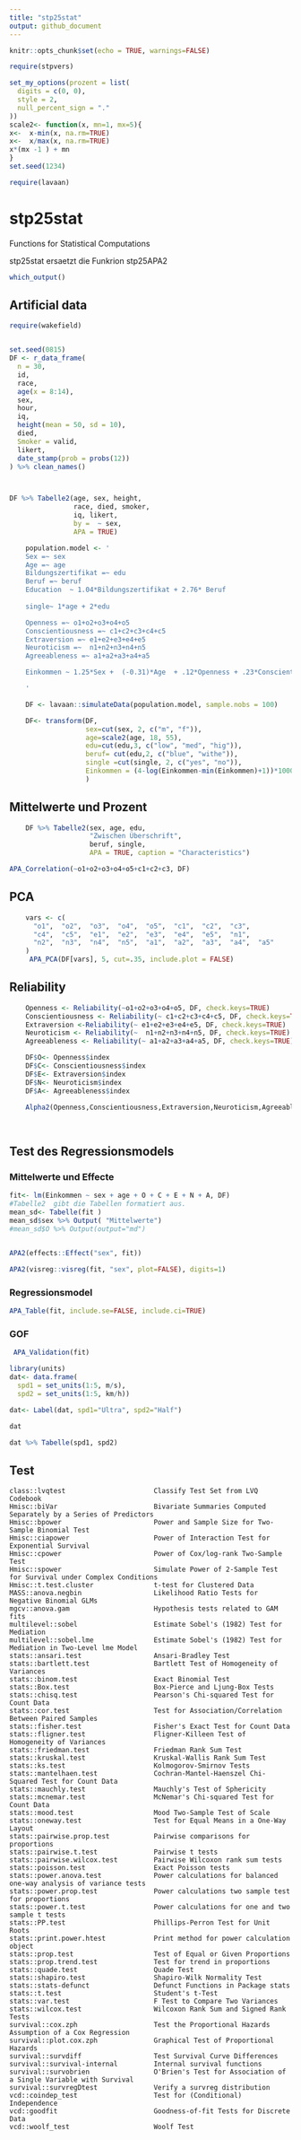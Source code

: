 ```yaml
---
title: "stp25stat"
output: github_document
---
```


```r
knitr::opts_chunk$set(echo = TRUE, warnings=FALSE)

require(stpvers)

set_my_options(prozent = list(
  digits = c(0, 0),
  style = 2,
  null_percent_sign = "."
))
scale2<- function(x, mn=1, mx=5){
x<-  x-min(x, na.rm=TRUE)
x<-  x/max(x, na.rm=TRUE)
x*(mx -1 ) + mn
}
set.seed(1234)

require(lavaan)
```


# stp25stat
Functions for Statistical Computations

stp25stat ersaetzt die Funkrion stp25APA2



```r
which_output()
```


## Artificial data



```r
 
require(wakefield)


set.seed(0815)
DF <- r_data_frame(
  n = 30,
  id,
  race,
  age(x = 8:14),
  sex,
  hour,
  iq,
  height(mean = 50, sd = 10),
  died,
  Smoker = valid,
  likert,
  date_stamp(prob = probs(12))
) %>% clean_names()



DF %>% Tabelle2(age, sex, height,
                race, died, smoker,  
                iq, likert,
                by =  ~ sex,
                APA = TRUE)

```


```r
    population.model <- '
    Sex =~ sex
    Age =~ age
    Bildungszertifikat =~ edu
    Beruf =~ beruf
    Education  ~ 1.04*Bildungszertifikat + 2.76* Beruf
     
    single~ 1*age + 2*edu

    Openness =~ o1+o2+o3+o4+o5
    Conscientiousness =~ c1+c2+c3+c4+c5
    Extraversion =~ e1+e2+e3+e4+e5
    Neuroticism =~  n1+n2+n3+n4+n5
    Agreeableness =~ a1+a2+a3+a4+a5

    Einkommen ~ 1.25*Sex +  (-0.31)*Age  + .12*Openness + .23*Conscientiousness + (-0.91)*Extraversion + 2.3*Neuroticism + (-0.541)*Agreeableness

    '

    DF <- lavaan::simulateData(population.model, sample.nobs = 100)

    DF<- transform(DF, 
                   sex=cut(sex, 2, c("m", "f")),
                   age=scale2(age, 18, 55),
                   edu=cut(edu,3, c("low", "med", "hig")),
                   beruf= cut(edu,2, c("blue", "withe")),
                   single =cut(single, 2, c("yes", "no")),
                   Einkommen = (4-log(Einkommen-min(Einkommen)+1))*1000
                   )
```




## Mittelwerte und Prozent


```r
    DF %>% Tabelle2(sex, age, edu, 
                    "Zwischen Überschrift",
                    beruf, single,
                    APA = TRUE, caption = "Characteristics")

```




```r


APA_Correlation(~o1+o2+o3+o4+o5+c1+c2+c3, DF)

```



## PCA

```r

    vars <- c(
      "o1",  "o2",  "o3",  "o4",  "o5",  "c1",  "c2",  "c3",
      "c4",  "c5",  "e1",  "e2",  "e3",  "e4",  "e5",  "n1",
      "n2",  "n3",  "n4",  "n5",  "a1",  "a2",  "a3",  "a4",  "a5"
    )
     APA_PCA(DF[vars], 5, cut=.35, include.plot = FALSE)

```
 




## Reliability
 
```r
    Openness <- Reliability(~o1+o2+o3+o4+o5, DF, check.keys=TRUE)
    Conscientiousness <- Reliability(~ c1+c2+c3+c4+c5, DF, check.keys=TRUE)
    Extraversion <-Reliability(~ e1+e2+e3+e4+e5, DF, check.keys=TRUE)
    Neuroticism <- Reliability(~  n1+n2+n3+n4+n5, DF, check.keys=TRUE)
    Agreeableness <- Reliability(~ a1+a2+a3+a4+a5, DF, check.keys=TRUE)

    DF$O<- Openness$index
    DF$C<- Conscientiousness$index
    DF$E<- Extraversion$index
    DF$N<- Neuroticism$index
    DF$A<- Agreeableness$index

    Alpha2(Openness,Conscientiousness,Extraversion,Neuroticism,Agreeableness)

 

```
 

## Test des Regressionsmodels

 
### Mittelwerte und Effecte

```r

fit<- lm(Einkommen ~ sex + age + O + C + E + N + A, DF)
#Tabelle2  gibt die Tabellen formatiert aus.
mean_sd<- Tabelle(fit )
mean_sd$sex %>% Output( "Mittelwerte")
#mean_sd$O %>% Output(output="md")
 
```


```r

APA2(effects::Effect("sex", fit))

APA2(visreg::visreg(fit, "sex", plot=FALSE), digits=1)

```


### Regressionsmodel
 
```r
APA_Table(fit, include.se=FALSE, include.ci=TRUE)
```
 
### GOF
```r
 APA_Validation(fit) 
```





```r
library(units)
dat<- data.frame(
  spd1 = set_units(1:5, m/s),
  spd2 = set_units(1:5, km/h))

dat<- Label(dat, spd1="Ultra", spd2="Half")

dat

dat %>% Tabelle(spd1, spd2)


```



## Test


    class::lvqtest                      Classify Test Set from LVQ Codebook
    Hmisc::biVar                        Bivariate Summaries Computed Separately by a Series of Predictors
    Hmisc::bpower                       Power and Sample Size for Two-Sample Binomial Test
    Hmisc::ciapower                     Power of Interaction Test for Exponential Survival
    Hmisc::cpower                       Power of Cox/log-rank Two-Sample Test
    Hmisc::spower                       Simulate Power of 2-Sample Test for Survival under Complex Conditions
    Hmisc::t.test.cluster               t-test for Clustered Data
    MASS::anova.negbin                  Likelihood Ratio Tests for Negative Binomial GLMs
    mgcv::anova.gam                     Hypothesis tests related to GAM fits
    multilevel::sobel                   Estimate Sobel's (1982) Test for Mediation
    multilevel::sobel.lme               Estimate Sobel's (1982) Test for Mediation in Two-Level lme Model
    stats::ansari.test                  Ansari-Bradley Test
    stats::bartlett.test                Bartlett Test of Homogeneity of Variances
    stats::binom.test                   Exact Binomial Test
    stats::Box.test                     Box-Pierce and Ljung-Box Tests
    stats::chisq.test                   Pearson's Chi-squared Test for Count Data
    stats::cor.test                     Test for Association/Correlation Between Paired Samples
    stats::fisher.test                  Fisher's Exact Test for Count Data
    stats::fligner.test                 Fligner-Killeen Test of Homogeneity of Variances
    stats::friedman.test                Friedman Rank Sum Test
    stats::kruskal.test                 Kruskal-Wallis Rank Sum Test
    stats::ks.test                      Kolmogorov-Smirnov Tests
    stats::mantelhaen.test              Cochran-Mantel-Haenszel Chi-Squared Test for Count Data
    stats::mauchly.test                 Mauchly's Test of Sphericity
    stats::mcnemar.test                 McNemar's Chi-squared Test for Count Data
    stats::mood.test                    Mood Two-Sample Test of Scale
    stats::oneway.test                  Test for Equal Means in a One-Way Layout
    stats::pairwise.prop.test           Pairwise comparisons for proportions
    stats::pairwise.t.test              Pairwise t tests
    stats::pairwise.wilcox.test         Pairwise Wilcoxon rank sum tests
    stats::poisson.test                 Exact Poisson tests
    stats::power.anova.test             Power calculations for balanced one-way analysis of variance tests
    stats::power.prop.test              Power calculations two sample test for proportions
    stats::power.t.test                 Power calculations for one and two sample t tests
    stats::PP.test                      Phillips-Perron Test for Unit Roots
    stats::print.power.htest            Print method for power calculation object
    stats::prop.test                    Test of Equal or Given Proportions
    stats::prop.trend.test              Test for trend in proportions
    stats::quade.test                   Quade Test
    stats::shapiro.test                 Shapiro-Wilk Normality Test
    stats::stats-defunct                Defunct Functions in Package stats
    stats::t.test                       Student's t-Test
    stats::var.test                     F Test to Compare Two Variances
    stats::wilcox.test                  Wilcoxon Rank Sum and Signed Rank Tests
    survival::cox.zph                   Test the Proportional Hazards Assumption of a Cox Regression
    survival::plot.cox.zph              Graphical Test of Proportional Hazards
    survival::survdiff                  Test Survival Curve Differences
    survival::survival-internal         Internal survival functions
    survival::survobrien                O'Brien's Test for Association of a Single Variable with Survival
    survival::survregDtest              Verify a survreg distribution
    vcd::coindep_test                   Test for (Conditional) Independence
    vcd::goodfit                        Goodness-of-fit Tests for Discrete Data
    vcd::woolf_test                     Woolf Test

  
